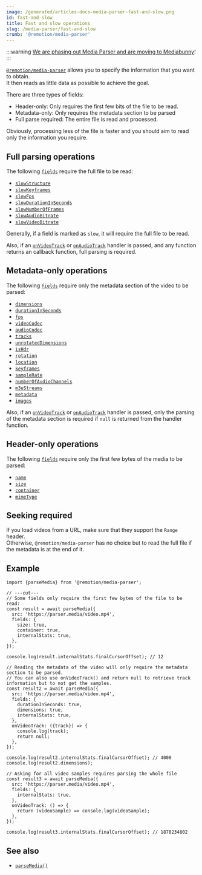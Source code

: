 ```yaml
---
image: /generated/articles-docs-media-parser-fast-and-slow.png
id: fast-and-slow
title: Fast and slow operations
slug: /media-parser/fast-and-slow
crumb: '@remotion/media-parser'
---
```


:::warning
[We are phasing out Media Parser and are moving to Mediabunny](/blog/mediabunny)!
:::

[`@remotion/media-parser`](/docs/media-parser) allows you to specify the information that you want to obtain.  
It then reads as little data as possible to achieve the goal.

There are three types of fields:

- Header-only: Only requires the first few bits of the file to be read.
- Metadata-only: Only requires the metadata section to be parsed
- Full parse required: The entire file is read and processed.

Obviously, processing less of the file is faster and you should aim to read only the information you require.

## Full parsing operations

The following [`fields`](/docs/media-parser/fields) require the full file to be read:

- [`slowStructure`](/docs/media-parser/fields#slowstructure)
- [`slowKeyframes`](/docs/media-parser/fields#slowkeyframes)
- [`slowFps`](/docs/media-parser/fields#slowfps)
- [`slowDurationInSeconds`](/docs/media-parser/fields#slowdurationinseconds)
- [`slowNumberOfFrames`](/docs/media-parser/fields#slownumberofframes)
- [`slowAudioBitrate`](/docs/media-parser/fields#slowaudiobitrate)
- [`slowVideoBitrate`](/docs/media-parser/fields#slowvideobitrate)

Generally, if a field is marked as `slow`, it will require the full file to be read.

Also, if an [`onVideoTrack`](/docs/media-parser/parse-media#onvideotrack) or [`onAudioTrack`](/docs/media-parser/parse-media#onvideotrack) handler is passed, and any function returns an callback function, full parsing is required.

## Metadata-only operations

The following [`fields`](/docs/media-parser/fields) require only the metadata section of the video to be parsed:

- [`dimensions`](/docs/media-parser/fields#dimensions)
- [`durationInSeconds`](/docs/media-parser/fields#durationinseconds)
- [`fps`](/docs/media-parser/fields#fps)
- [`videoCodec`](/docs/media-parser/fields#videocodec)
- [`audioCodec`](/docs/media-parser/fields#audiocodec)
- [`tracks`](/docs/media-parser/fields#tracks)
- [`unrotatedDimensions`](/docs/media-parser/fields#unrotateddimensions)
- [`isHdr`](/docs/media-parser/fields#ishdr)
- [`rotation`](/docs/media-parser/fields#rotation)
- [`location`](/docs/media-parser/fields#location)
- [`keyframes`](/docs/media-parser/fields#keyframes)
- [`sampleRate`](/docs/media-parser/fields#samplerate)
- [`numberOfAudioChannels`](/docs/media-parser/fields#numberofaudiochannels)
- [`m3uStreams`](/docs/media-parser/fields#m3ustreams)
- [`metadata`](/docs/media-parser/fields#metadata)
- [`images`](/docs/media-parser/fields#images)

Also, if an [`onVideoTrack`](/docs/media-parser/parse-media#onvideotrack) or [`onAudioTrack`](/docs/media-parser/parse-media#onvideotrack) handler is passed, only the parsing of the metadata section is required if `null` is returned from the handler function.

## Header-only operations

The following [`fields`](/docs/media-parser/fields) require only the first few bytes of the media to be parsed:

- [`name`](/docs/media-parser/fields#name)
- [`size`](/docs/media-parser/fields#size)
- [`container`](/docs/media-parser/fields#container)
- [`mimeType`](/docs/media-parser/fields#mimetype)

## Seeking required

If you load videos from a URL, make sure that they support the `Range` header.  
Otherwise, `@remotion/media-parser` has no choice but to read the full file if the metadata is at the end of it.

## Example

```tsx twoslash title="Reading header only"
import {parseMedia} from '@remotion/media-parser';

// ---cut---
// Some fields only require the first few bytes of the file to be read:
const result = await parseMedia({
  src: 'https://parser.media/video.mp4',
  fields: {
    size: true,
    container: true,
    internalStats: true,
  },
});

console.log(result.internalStats.finalCursorOffset); // 12

// Reading the metadata of the video will only require the metadata section to be parsed.
// You can also use onVideoTrack() and return null to retrieve track information but to not get the samples.
const result2 = await parseMedia({
  src: 'https://parser.media/video.mp4',
  fields: {
    durationInSeconds: true,
    dimensions: true,
    internalStats: true,
  },
  onVideoTrack: ({track}) => {
    console.log(track);
    return null;
  },
});

console.log(result2.internalStats.finalCursorOffset); // 4000
console.log(result2.dimensions);

// Asking for all video samples requires parsing the whole file
const result3 = await parseMedia({
  src: 'https://parser.media/video.mp4',
  fields: {
    internalStats: true,
  },
  onVideoTrack: () => {
    return (videoSample) => console.log(videoSample);
  },
});

console.log(result3.internalStats.finalCursorOffset); // 1870234802
```

## See also

- [`parseMedia()`](/docs/media-parser/parse-media)
